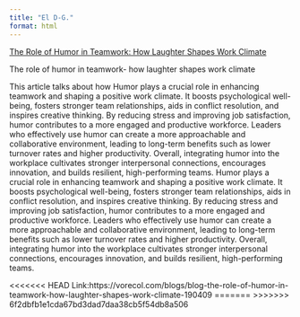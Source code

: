 ```yaml
---
title: "El D-G."
format: html
---
```



[The Role of Humor in Teamwork: How Laughter Shapes Work Climate](https://vorecol.com/blogs/blog-the-role-of-humor-in-teamwork-how-laughter-shapes-work-climate-190409) 

The role of humor in teamwork- how laughter shapes work climate

This article talks about how Humor plays a crucial role in enhancing teamwork and shaping a positive work climate. It boosts psychological well-being, fosters stronger team relationships, aids in conflict resolution, and inspires creative thinking. By reducing stress and improving job satisfaction, humor contributes to a more engaged and productive workforce. Leaders who effectively use humor can create a more approachable and collaborative environment, leading to long-term benefits such as lower turnover rates and higher productivity. Overall, integrating humor into the workplace cultivates stronger interpersonal connections, encourages innovation, and builds resilient, high-performing teams. Humor plays a crucial role in enhancing teamwork and shaping a positive work climate. It boosts psychological well-being, fosters stronger team relationships, aids in conflict resolution, and inspires creative thinking. By reducing stress and improving job satisfaction, humor contributes to a more engaged and productive workforce. Leaders who effectively use humor can create a more approachable and collaborative environment, leading to long-term benefits such as lower turnover rates and higher productivity. Overall, integrating humor into the workplace cultivates stronger interpersonal connections, encourages innovation, and builds resilient, high-performing teams.

<<<<<<< HEAD
Link:https://vorecol.com/blogs/blog-the-role-of-humor-in-teamwork-how-laughter-shapes-work-climate-190409 
=======
>>>>>>> 6f2dbfb1e1cda67bd3dad7daa38cb5f54db8a506

